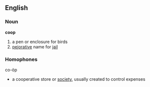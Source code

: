 == English ==
=== Noun ===
'''coop'''
# a pen or enclosure for birds
# [[pejorative]] name for [[jail]]
=== Homophones ===
co-öp
*a cooperative store or [[society]], usually created to control expenses